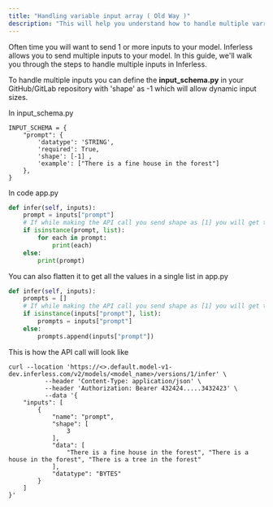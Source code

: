 ```yaml
---
title: "Handling variable input array ( Old Way )"
description: "This will help you understand how to handle multiple varrible inputs sizes on Inferless"
---
```


Often time you will want to send 1 or more inputs to your model. Inferless allows you to send multiple inputs to your model. In this guide, we'll walk you through the steps to handle multiple inputs in Inferless.

To handle multiple inputs you can define the **input\_schema.py** in your GitHub/GitLab repository with 'shape' as -1 which will allow dynamic input sizes.

In input\_schema.py 
```input_schema Example
INPUT_SCHEMA = {
    "prompt": {
        'datatype': 'STRING',
        'required': True,
        'shape': [-1] ,
        'example': ["There is a fine house in the forest"]
    },
}
```

In code app.py

```python 
def infer(self, inputs):
    prompt = inputs["prompt"] 
    # If while making the API call you send shape as [1] you will get the variable, if the array > 1 you will get an array
    if isinstance(prompt, list):
        for each in prompt:
            print(each)
    else:
        print(prompt)
```

You can also flatten it to get all the values in a single list in app.py
```python
def infer(self, inputs):
    prompts = []
    # If while making the API call you send shape as [1] you will get the variable, if the array > 1 you will get an array
    if isinstance(inputs["prompt"], list):
        prompts = inputs["prompt"] 
    else:
        prompts.append(inputs["prompt"])

```

This is how the API call will look like

```shell
curl --location 'https://<>.default.model-v1-dev.inferless.com/v2/models/<model_name>/versions/1/infer' \
          --header 'Content-Type: application/json' \
          --header 'Authorization: Bearer 432424.....3432423' \
          --data '{
    "inputs": [
        {
            "name": "prompt",
            "shape": [
                3
            ],
            "data": [
                "There is a fine house in the forest", "There is a house in the forest", "There is a tree in the forest"
            ],
            "datatype": "BYTES"
        }
    ]
}'
```
